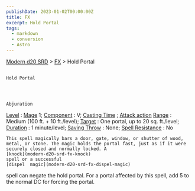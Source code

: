 ```yaml
---
publishDate: 2023-01-02T00:00:00Z
title: FX
excerpt: Hold Portal
tags:
  - markdown
  - conversion
  - Astro
---
```


[Modern d20 SRD](/#modernD20) >
[FX](modern-d20-srd-fx-index) > Hold Portal

##

    Hold Portal




    Abjuration

[Level](modern-d20-srd-fx-level)
:
[Mage](modern-d20-srd-classes-advanced-mage)
1;
[Component](modern-d20-srd-fx-components)
: V;
[Casting Time](modern-d20-srd-fx-casting-time)
;
[Attack action](modern-d20-srd-combat-attack-actions)
[Range](modern-d20-srd-fx-range)
: Medium (100 ft. + 10 ft./level);
[Target](modern-d20-srd-fx-target)
: One portal, up to 20 sq. ft./level;
[Duration](modern-d20-srd-fx-duration)
: 1 minute/level;
[Saving Throw](modern-d20-srd-basics-saving-throws)
: None;
[Spell Resistance](modern-d20-srd-special-abilities-spell-resistance)
: No

    This spell magically bars a door, gate, window, or shutter of wood, metal, or stone. The magic holds the portal fast, just as if it were securely closed and normally locked. A
    [knock](modern-d20-srd-fx-knock)
    spell or a successful
    [dispel  magic](modern-d20-srd-fx-dispel-magic)
spell can negate the hold portal. For a portal affected by this spell, add 5 to the normal DC for forcing the portal.
